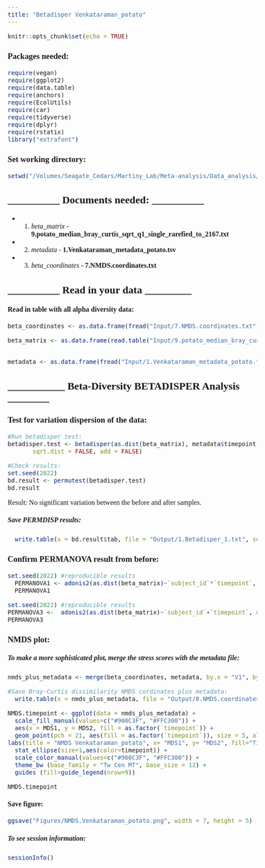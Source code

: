 ```yaml
---
title: "Betadisper Venkataraman_potato"
---
```


```{=html}
<style>

body, td {
   font-family: "Tw Cen MT";
   font-size: 16px;
}

</style>
```
```r
knitr::opts_chunk$set(echo = TRUE)

```

### Packages needed:
```r
require(vegan)
require(ggplot2)
require(data.table)
require(anchors)
require(EcolUtils)
require(car)
require(tidyverse)
require(dplyr)
require(rstatix)
library("extrafont")
```

### Set working directory:
```r
setwd("/Volumes/Seagate_Cedars/Martiny_Lab/Meta-analysis/Data_analysis/Meta_analysis/Betadisp/Venkataraman_2016_potato")
```

## __________ Documents needed: __________##

* 1. *beta_matrix* - **9.potato_median_bray_curtis_sqrt_q1_single_rarefied_to_2167.txt**

* 2. *metadata* - **1.Venkataraman_metadata_potato.tsv** 

* 3. *beta_coordinates* - **7.NMDS.coordinates.txt** 

## __________ Read in your data _________ ##


#### Read in table with all alpha diversity data:
```r
beta_coordinates <- as.data.frame(fread("Input/7.NMDS.coordinates.txt"))

beta_matrix <- as.data.frame(read.table("Input/9.potato_median_bray_curtis_sqrt_q1_single_rarefied_to_2167.txt", header = TRUE, row.names=1))


metadata <- as.data.frame(fread("Input/1.Venkataraman_metadata_potato.tsv", header = TRUE))
```


## ___________ Beta-Diversity BETADISPER Analysis ________ ##


### Test for variation dispersion of the data:
```r

#Run betadisper test:
betadisper.test <- betadisper(as.dist(beta_matrix), metadata$timepoint, type = "centroid", bias.adjust = FALSE,
       sqrt.dist = FALSE, add = FALSE)

#Check results:
set.seed(2022)
bd.result <- permutest(betadisper.test)
bd.result
```

Result: No significant variation between the before and after samples.

##### Save PERMDISP results:
```r
  write.table(x = bd.result$tab, file = "Output/1.Betadisper_1.txt", sep = "\t", row.names = TRUE, col.names = NA) 
```


### Confirm PERMANOVA result from before:
```r
set.seed(2022) #reproducible results
  PERMANOVA1 <- adonis2(as.dist(beta_matrix)~`subject_id`*`timepoint`, data=metadata, method = "bray", by="terms",permutations = 999)
  PERMANOVA1
```

```r
set.seed(2022) #reproducible results
PERMANOVA3 <-  adonis2(as.dist(beta_matrix)~`subject_id`+`timepoint`, data=metadata, method = "bray", by="terms",permutations = 999)
PERMANOVA3
```


### NMDS plot:

##### To make a more sophisticated plot, merge the stress scores with the metadata file:
```r
nmds_plus_metadata <- merge(beta_coordinates, metadata, by.x = "V1", by.y = "sample_id_2")

#Save Bray-Curtis dissimilarity NMDS cordinates plus metadata:
  write.table(x = nmds_plus_metadata, file = "Output/8.NMDS.coordinates.metadata.txt", sep = "\t", row.names = TRUE, col.names = NA) 

```


```r
NMDS.timepoint <- ggplot(data = nmds_plus_metadata) +
  scale_fill_manual(values=c("#900C3F", "#FFC300")) +
  aes(x = MDS1, y = MDS2, fill = as.factor(`timepoint`)) + 
  geom_point(pch = 21, aes(fill = as.factor(`timepoint`)), size = 5, alpha = 0.7) +
labs(title = "NMDS Venkataraman_potato", x= "MDS1", y= "MDS2", fill="Timepoint") +
  stat_ellipse(size=1,aes(color=timepoint)) +
  scale_color_manual(values=c("#900C3F", "#FFC300")) +
  theme_bw (base_family = "Tw Cen MT", base_size = 12) +
  guides (fill=guide_legend(nrow=9))

NMDS.timepoint
```

#### Save figure:
```r
ggsave("Figures/NMDS.Venkataraman_potato.png", width = 7, height = 5)
```


##### To see session information:
```r
sessionInfo()
```

